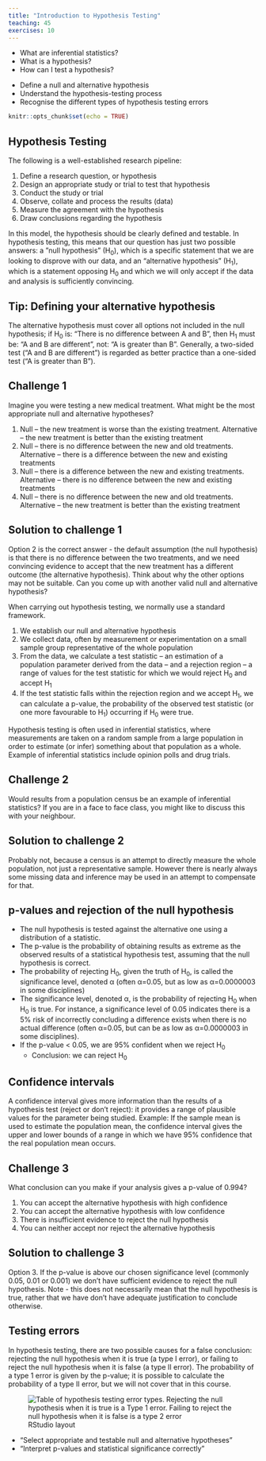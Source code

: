 ```yaml
---
title: "Introduction to Hypothesis Testing"
teaching: 45
exercises: 10
---
```


:::::::::::::::::::::::::::::::: questions

- What are inferential statistics?
- What is a hypothesis?
- How can I test a hypothesis?

::::::::::::::::::::::::::::::::

::::::::::::::::::::::::::::::::::::: objectives

- Define a null and alternative hypothesis
- Understand the hypothesis-testing process
- Recognise the different types of hypothesis testing errors

::::::::::::::::::::::::::::::::

```r
knitr::opts_chunk$set(echo = TRUE)
```

## Hypothesis Testing

The following is a well-established research pipeline: 

1. Define a research question, or hypothesis
2. Design an appropriate study or trial to test that hypothesis
3. Conduct the study or trial
4. Observe, collate and process the results (data)
5. Measure the agreement with the hypothesis
6. Draw conclusions regarding the hypothesis

In this model, the hypothesis should be clearly defined and testable. In
hypothesis testing, this means that our question has just two possible answers:
a ”null hypothesis” (H<sub>0</sub>), which is a specific statement that we are 
looking to disprove with our data, and an “alternative hypothesis” 
(H<sub>1</sub>), which is a statement opposing H<sub>0</sub> and which we will 
only accept if the data and analysis is sufficiently convincing.


::::::::::::::::::::::: callout

## Tip: Defining your alternative hypothesis
The alternative hypothesis must cover all options not included in the null
hypothesis; if H<sub>0</sub> is: “There is no difference between A and B”, 
then H<sub>1</sub> must be: “A and B are different”, not: “A is greater than
B”. Generally, a two-sided test (“A and B are different”) is regarded as
better practice than a one-sided test (“A is greater than B”).

::::::::::::::::::::::: 


::::::::::::::::::::::::::::::::::::: challenge

## Challenge 1

Imagine you were testing a new medical treatment. What might be the most
appropriate null and alternative hypotheses?

1. Null – the new treatment is worse than the existing treatment. Alternative
– the new treatment is better than the existing treatment
2. Null – there is no difference between the new and old treatments.
Alternative – there is a difference between the new and existing treatments
3. Null – there is a difference between the new and existing treatments.
Alternative – there is no difference between the new and existing treatments
4. Null – there is no difference between the new and old treatments.
Alternative – the new treatment is better than the existing treatment

:::::::::::::::::: solution

## Solution to challenge 1

Option 2 is the correct answer - the default assumption (the null
hypothesis) is that there is no difference between the two treatments, and
we need convincing evidence to accept that the new treatment has a different
outcome (the alternative hypothesis). Think about why the other options may
not be suitable. Can you come up with another valid null and alternative
hypothesis?

:::::::::::::::::: 

::::::::::::::::::::::::::::::::::::: 

When carrying out hypothesis testing, we normally use a standard framework.

1. We establish our null and alternative hypothesis
2. We collect data, often by measurement or experimentation on a small sample 
group representative of the whole population
3. From the data, we calculate a test statistic – an estimation of a population
parameter derived from the data – and a rejection region – a range of values for
the test statistic for which we would reject H<sub>0</sub> and accept 
H<sub>1</sub>
4. If the test statistic falls within the rejection region and we accept 
H<sub>1</sub>, we can calculate a p-value, the probability of the observed test 
statistic (or one more favourable to H<sub>1</sub>) occurring if H<sub>0</sub>
were true.

Hypothesis testing is often used in inferential statistics, where measurements 
are taken on a random sample from a large population in order to estimate (or 
infer) something about that population as a whole. Example of inferential 
statistics include opinion polls and drug trials.

::::::::::::::::::::::::::::::::::::: challenge

## Challenge 2

Would results from a population census be an example of inferential statistics?
If you are in a face to face class, you might like to discuss this with your
neighbour.

:::::::::::::::::: solution

## Solution to challenge 2

Probably not, because a census is an attempt to directly 
measure the whole population, not just a representative sample. However
there is nearly always some missing data and inference may be used in an
attempt to compensate for that.

:::::::::::::::::: 

::::::::::::::::::::::::::::::::::::: 

## p-values and rejection of the null hypothesis
* The null hypothesis is tested against the alternative one using a distribution
of a statistic.
* The p-value is the probability of obtaining results as extreme as the observed
results of a statistical hypothesis test, assuming that the null hypothesis is 
correct.
* The probability of rejecting H<sub>0</sub>, given the truth of H<sub>0</sub>,
is called the significance level, denoted α (often α=0.05, but as low as 
α=0.0000003 in some disciplines)
* The significance level, denoted α, is the probability of rejecting 
H<sub>0</sub> when H<sub>0</sub> is true. For instance, a significance level of
0.05 indicates there is a 5% risk of incorrectly concluding a difference exists
when there is no actual difference (often α=0.05, but can be as low as
α=0.0000003 in some disciplines).
* If the p-value < 0.05, we are 95% confident when we reject H<sub>0</sub>
  + Conclusion: we can reject H<sub>0</sub>

## Confidence intervals
A confidence interval gives more information than the results of a
hypothesis test (reject or don’t reject): it provides a range of
plausible values for the parameter being studied.
Example: If the sample mean is used to estimate the population mean, the
confidence interval gives the upper and lower bounds of a range in which
we have 95% confidence that the real population mean occurs.


::::::::::::::::::::::::::::::::::::: challenge

## Challenge 3
What conclusion can you make if your analysis gives a p-value of 0.994?

1. You can accept the alternative hypothesis with high confidence
2. You can accept the alternative hypothesis with low confidence
3. There is insufficient evidence to reject the null hypothesis
4. You can neither accept nor reject the alternative hypothesis

:::::::::::::::::: solution

## Solution to challenge 3

Option 3. If the p-value is above our chosen significance level (commonly 
0.05, 0.01 or 0.001) we don't have sufficient evidence to reject the null
hypothesis. Note - this does not necessarily mean that the null hypothesis
is true, rather that we have don't have adequate justification to conclude 
otherwise.

:::::::::::::::::: 

::::::::::::::::::::::::::::::::::::: 

## Testing errors
In hypothesis testing, there are two possible causes for a false 
conclusion: rejecting the null hypothesis when it is true (a type I 
error), or failing to reject the null hypothesis when it is false (a type
II error). The probability of a type 1 error is given by the p-value; it
is possible to calculate the probability of a type II error, but we will 
not cover that in this course.

![RStudio layout](fig/01-fig1.png){alt='Table of hypothesis testing error types. 
Rejecting the null hypothesis when it is true is a Type 1 error. 
Failing to reject the null hypothesis when it is false is a type 2 error'}

::::::::::::::::::::::::::::::::::::: keypoints 

- "Select appropriate and testable null and alternative hypotheses"
- "Interpret p-values and statistical significance correctly"

:::::::::::::::::::::::::::::::::::::

